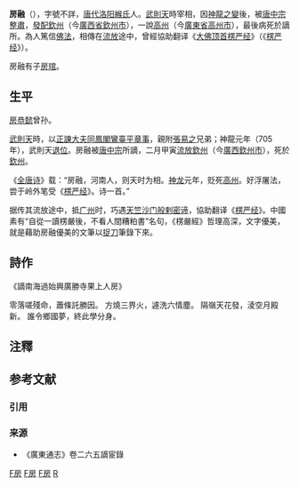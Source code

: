 '''房融'''（{{bd|?||?||}}），字號不詳，[[唐代|唐代]][[洛阳|洛阳]][[緱氏|緱氏]]人。[[武則天|武則天]]時宰相，因[[神龍之變|神龍之變]]後，被[[唐中宗|唐中宗]][[整肅|整肅]]，[[發配|發配]][[钦州_(古代)|欽州]]（今[[廣西省|廣西省]][[欽州市|欽州市]]），一說[[高州|高州]]（今[[廣東省|廣東省]][[高州市|高州市]]），最後病死於謫所。為人篤信[[佛法|佛法]]，相傳在[[流放|流放]]途中，曾經協助翻译《[[大佛顶首楞严经|大佛顶首楞严经]]》（《[[楞严经|楞严经]]》）。

房融有子[[房琯|房琯]]。

==生平==
[[房恭懿|房恭懿]]曾孙。

[[武則天|武則天]]時，以[[正諫大夫|正諫大夫]][[同鳳閣鸞臺平章事|同鳳閣鸞臺平章事]]，親附[[張易之|張易之]]兄弟；神龍元年（705年），武則天[[退位|退位]]。房融被[[唐中宗|唐中宗]]所謫，二月甲寅[[流放|流放]][[钦州_(古代)|欽州]]（今[[廣西|廣西]][[欽州市|欽州市]]），死於[[欽州|欽州]]{{NoteTag|據《[[舊唐書|舊唐書]]·中宗紀》为[[钦州_(古代)|欽州]]，《[[新唐書|新唐書]]》作[[高州|高州]]，《[[資治通鑑|資治通鑑]]》則記為“[[流放|流]]高州”，存疑。}}。

《[[全唐诗|全唐诗]]》载：“房融，河南人，则天时为相。[[神龙|神龙]]元年，贬死[[高州|高州]]。好浮屠法，尝于岭外笔受《[[楞严经|楞严经]]》。诗一首。”

据传其流放途中，抵[[广州|广州]]时，巧遇[[天竺|天竺]][[沙门|沙门]][[般剌密谛|般剌密谛]]，協助翻译《[[楞严经|楞严经]]》。中國素有“自從一讀楞嚴後，不看人間糟粕書”名句，《楞嚴經》哲理高深，文字優美，就是藉助房融優美的文筆以[[捉刀|捉刀]]筆錄下來。

==詩作==
《謫南海過始興廣勝寺果上人房》

零落嗟殘命，蕭條託勝因。
方燒三界火，遽洗六情塵。
隔嶺天花發，淩空月殿新。
誰令鄉國夢，終此學分身。

== 注釋 ==
{{NoteFoot}}

== 参考文献 ==
=== 引用 ===
{{Reflist}}

=== 来源 ===
{{refbegin}}
* 《廣東通志》卷二六五謫宦錄
{{refend}}

[[Category:唐朝宰相|F房]]
[[Category:唐朝詩人|F房]]
[[Category:偃師人|F房]]
[[Category:房姓|R]]
